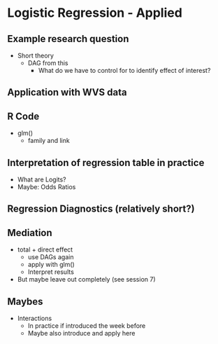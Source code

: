 # Logistic Regression - Applied {#log-a}

## Example research question

* Short theory
  * DAG from this
    * What do we have to control for to identify effect of interest?

## Application with WVS data

## R Code

* glm()
  * family and link

## Interpretation of regression table in practice

* What are Logits?
* Maybe: Odds Ratios

## Regression Diagnostics (relatively short?)

## Mediation

* total + direct effect
  * use DAGs again
  * apply with glm()
  * Interpret results
* But maybe leave out completely (see session 7)

## Maybes

* Interactions
  * In practice if introduced the week before
  * Maybe also introduce and apply here